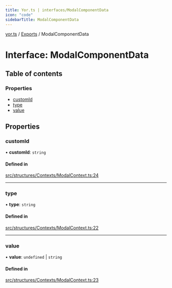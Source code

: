 ```yaml
---
title: Yor.ts | interfaces/ModalComponentData
icon: "code"
sidebarTitle: ModalComponentData
---
```

[yor.ts](../README) / [Exports](../modules) / ModalComponentData

# Interface: ModalComponentData

## Table of contents

### Properties

- [customId](ModalComponentData#customid)
- [type](ModalComponentData#type)
- [value](ModalComponentData#value)

## Properties

### customId

• **customId**: `string`

#### Defined in

[src/structures/Contexts/ModalContext.ts:24](https://github.com/OreOreki/yor.ts/blob/e005218/src/structures/Contexts/ModalContext.ts#L24)

___

### type

• **type**: `string`

#### Defined in

[src/structures/Contexts/ModalContext.ts:22](https://github.com/OreOreki/yor.ts/blob/e005218/src/structures/Contexts/ModalContext.ts#L22)

___

### value

• **value**: `undefined` \| `string`

#### Defined in

[src/structures/Contexts/ModalContext.ts:23](https://github.com/OreOreki/yor.ts/blob/e005218/src/structures/Contexts/ModalContext.ts#L23)
